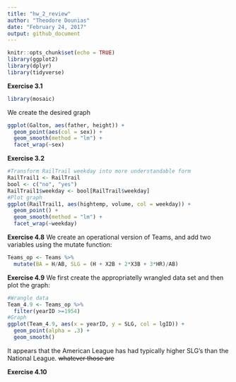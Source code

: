 ```yaml
---
title: "hw_2_review"
author: "Theodore Dounias"
date: "February 24, 2017"
output: github_document
---
```


```r
knitr::opts_chunk$set(echo = TRUE)
library(ggplot2)
library(dplyr)
library(tidyverse)
```

**Exercise 3.1**
```r
library(mosaic)
```
We create the desired graph
```r
ggplot(Galton, aes(father, height)) +
  geom_point(aes(col = sex)) +
  geom_smooth(method = "lm") +
  facet_wrap(~sex)
```

**Exercise 3.2**
```r
#Transform RailTrail weekday into more understandable form
RailTrail1 <- RailTrail
bool <- c("no", "yes")
RailTrail1$weekday <- bool[RailTrail$weekday]
#Plot graph
ggplot(RailTrail1, aes(hightemp, volume, col = weekday)) +
  geom_point() +
  geom_smooth(method = "lm") +
  facet_wrap(~weekday)
```

**Exercise 4.8**
We create an operational version of Teams, and add two variables using  the mutate function:
```r
Teams_op <- Teams %>%
  mutate(BA = H/AB, SLG = (H + X2B + 2*X3B + 3*HR)/AB)
```

**Exercise 4.9**
We first create the appropriatelly wrangled data set and then plot the graph:
```r
#Wrangle data
Team_4.9 <- Teams_op %>%
  filter(yearID >=1954)
#Graph
ggplot(Team_4.9, aes(x = yearID, y = SLG, col = lgID)) +
  geom_point(alpha = .3) +
  geom_smooth()
```
It appears that the American League has had typically higher SLG's than the National League. ~~whatever those are~~

**Exercise 4.10**


